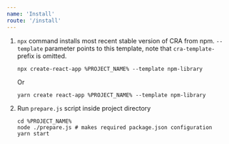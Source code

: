```yaml
---
name: 'Install'
route: '/install'
---
```


1. `npx` command installs most recent stable version of CRA from npm. `--template` parameter points to this template, note that `cra-template-` prefix is omitted.

    ```shell script
    npx create-react-app %PROJECT_NAME% --template npm-library
    ```
    Or
    ```shell script
    yarn create react-app %PROJECT_NAME% --template npm-library
    ```
2. Run `prepare.js` script inside project directory

    ```shell script
    cd %PROJECT_NAME%
    node ./prepare.js # makes required package.json configuration
    yarn start
    ```